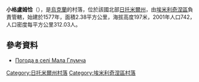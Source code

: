 {{coord|50|56|13|N|27|37|7|E|scale:30000|display=title}}

'''小格盧姆恰'''（{{lang-uk|Мала Глумча}}），是[[烏克蘭|烏克蘭]]的村落，位於該國北部[[日托米爾州|日托米爾州]]，由[[埃米利奇涅區|埃米利奇涅區]]負責管轄，始建於1577年，面積2.38平方公里，海拔高度197米，2001年人口742，人口密度每平方公里312.03人。

==參考資料== 
* [http://weather.in.ua/ua/zhitomirskaja/14493 Погода в селі Мала Глумча] {{Wayback|url=http://weather.in.ua/ua/zhitomirskaja/14493 |date=20111219160815 }}

{{DEFAULTSORT:Мала Глумча}}
[[Category:日托米爾州村落|Category:日托米爾州村落]]
[[Category:埃米利奇涅區村落|Category:埃米利奇涅區村落]]


{{Zhytomyr-geo-stub}}